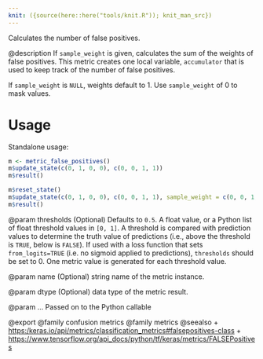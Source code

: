```yaml
---
knit: ({source(here::here("tools/knit.R")); knit_man_src})
---
```

Calculates the number of false positives.

@description
If `sample_weight` is given, calculates the sum of the weights of
false positives. This metric creates one local variable, `accumulator`
that is used to keep track of the number of false positives.

If `sample_weight` is `NULL`, weights default to 1.
Use `sample_weight` of 0 to mask values.

# Usage
Standalone usage:

```r
m <- metric_false_positives()
m$update_state(c(0, 1, 0, 0), c(0, 0, 1, 1))
m$result()
```

```r
m$reset_state()
m$update_state(c(0, 1, 0, 0), c(0, 0, 1, 1), sample_weight = c(0, 0, 1, 0))
m$result()
```

@param thresholds
(Optional) Defaults to `0.5`. A float value, or a Python
list of float threshold values in `[0, 1]`. A threshold is
compared with prediction values to determine the truth value of
predictions (i.e., above the threshold is `TRUE`, below is `FALSE`).
If used with a loss function that sets `from_logits=TRUE` (i.e. no
sigmoid applied to predictions), `thresholds` should be set to 0.
One metric value is generated for each threshold value.

@param name
(Optional) string name of the metric instance.

@param dtype
(Optional) data type of the metric result.

@param ...
Passed on to the Python callable

@export
@family confusion metrics
@family metrics
@seealso
+ <https:/keras.io/api/metrics/classification_metrics#falsepositives-class>
+ <https://www.tensorflow.org/api_docs/python/tf/keras/metrics/FALSEPositives>

